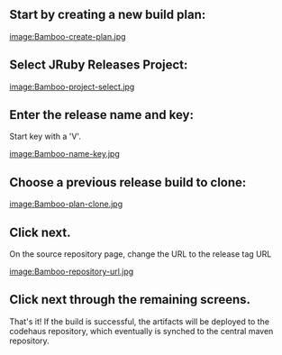 == Start by creating a new build plan: ==

[[image:Bamboo-create-plan.jpg]]


== Select JRuby Releases Project: ==


[[image:Bamboo-project-select.jpg]]


== Enter the release name and key: ==

Start key with a 'V'.


[[image:Bamboo-name-key.jpg]]


== Choose a previous release build to clone: ==


[[image:Bamboo-plan-clone.jpg]]


== Click next. ==
 

On the source repository page, change the URL to the release tag URL


[[image:Bamboo-repository-url.jpg]]


== Click next through the remaining screens. ==


That's it! If the build is successful, the artifacts will be deployed to the codehaus repository, which eventually is synched to the central maven repository.
